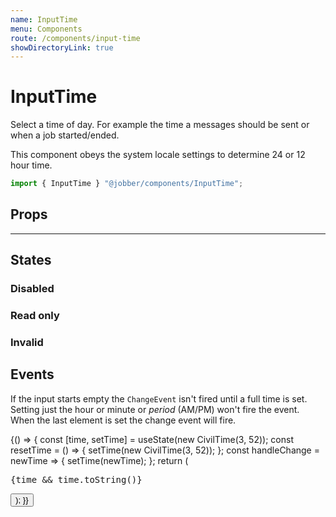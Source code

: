 ```yaml
---
name: InputTime
menu: Components
route: /components/input-time
showDirectoryLink: true
---
```



# InputTime

Select a time of day. For example the time a messages should be sent or when a
job started/ended.

This component obeys the system locale settings to determine 24 or 12 hour time.

```ts
import { InputTime } "@jobber/components/InputTime";
```

<Playground>
  <InputTime defaultValue={new CivilTime(2, 35)} />
</Playground>

## Props

<Props of={InputTime} />

---

## States

### Disabled

<Playground>
  <InputTime defaultValue={new CivilTime(3, 52)} disabled={true} />
</Playground>

### Read only

<Playground>
  <InputTime defaultValue={new CivilTime(5, 23)} readonly={true} />
</Playground>

### Invalid

<Playground>
  <InputTime defaultValue={new CivilTime(2, 35)} invalid={true} />
</Playground>

## Events

If the input starts empty the `ChangeEvent` isn't fired until a full time is
set. Setting just the hour or minute or _period_ (AM/PM) won't fire the event.
When the last element is set the change event will fire.

<Playground>
  {() => {
    const [time, setTime] = useState(new CivilTime(3, 52));
    const resetTime = () => {
      setTime(new CivilTime(3, 52));
    };
    const handleChange = newTime => {
      setTime(newTime);
    };
    return (
      <Content>
        <InputTime value={time} onChange={handleChange} />
        <pre>{time && time.toString()}</pre>
        <Button label="Reset" onClick={resetTime} />
      </Content>
    );
  }}
</Playground>
